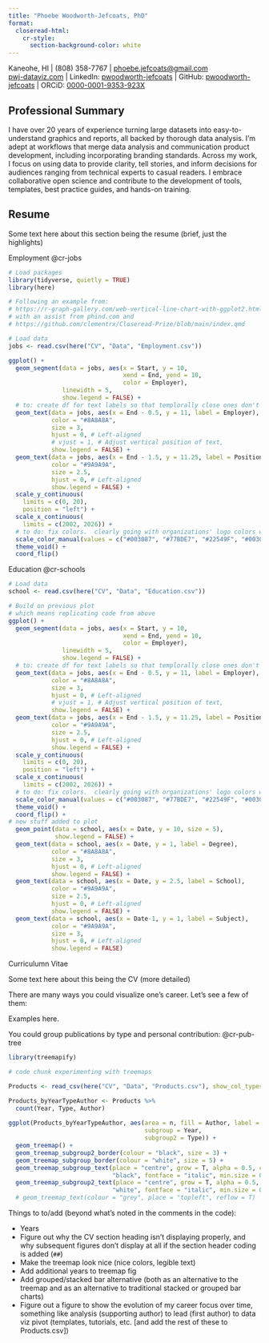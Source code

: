 ```yaml
---
title: "Phoebe Woodworth-Jefcoats, PhD"
format: 
  closeread-html:
    cr-style:
      section-background-color: white
---
```


Kaneohe, HI  |  (808) 358-7767  |  <phoebe.jefcoats@gmail.com>  
[pwj-dataviz.com](https://www.pwj-dataviz.com)  |  LinkedIn: [pwoodworth-jefcoats](http://www.linkedin.com/in/pwoodworth-jefcoats)  |  GitHub: [pwoodworth-jefcoats](https://github.com/pwoodworth-jefcoats)  |  ORCiD: [0000-0001-9353-923X](https://orcid.org/0000-0001-9353-923X)  

## Professional Summary
I have over 20 years of experience turning large datasets into easy-to-understand
graphics and reports, all backed by thorough data analysis.  I'm adept at workflows
that merge data analysis and communication product development, including incorporating
branding standards.  Across my work, I focus on using data to provide clarity, tell
stories, and inform decisions for audiences ranging from technical experts to casual
readers.  I embrace collaborative open science and contribute to the development of
tools, templates, best practice guides, and hands-on training.

::::{.cr-section}

## Resume

Some text here about this section being the resume (brief, just the highlights)

Employment @cr-jobs

:::{#cr-jobs}
```r
# Load packages
library(tidyverse, quietly = TRUE)
library(here)

# Following an example from:
# https://r-graph-gallery.com/web-vertical-line-chart-with-ggplot2.html
# with an assist from phind.com and 
# https://github.com/clementrx/Closeread-Prize/blob/main/index.qmd

# Load data
jobs <- read.csv(here("CV", "Data", "Employment.csv"))

ggplot() +
  geom_segment(data = jobs, aes(x = Start, y = 10,
                                xend = End, yend = 10,
                                color = Employer),
               linewidth = 5,
               show.legend = FALSE) +
  # to: create df for text labels so that templorally close ones don't overlap
  geom_text(data = jobs, aes(x = End - 0.5, y = 11, label = Employer),
            color = "#8A8A8A",
            size = 3,
            hjust = 0, # Left-aligned
            # vjust = 1, # Adjust vertical position of text,
            show.legend = FALSE) +
  geom_text(data = jobs, aes(x = End - 1.5, y = 11.25, label = Position),
            color = "#9A9A9A",
            size = 2.5,
            hjust = 0, # Left-aligned
            show.legend = FALSE) +
  scale_y_continuous(
    limits = c(0, 20),
    position = "left") +
  scale_x_continuous(
    limits = c(2002, 2026)) +
  # to do: fix colors.  clearly going with organizations' logo colors won't work.
  scale_color_manual(values = c("#003087", "#77BDE7", "#22549F", "#003087")) +
  theme_void() +
  coord_flip()

```
:::

Education @cr-schools


:::{#cr-schools}
```r
# Load data
school <- read.csv(here("CV", "Data", "Education.csv"))

# Build on previous plot
# which means replicating code from above
ggplot() +
  geom_segment(data = jobs, aes(x = Start, y = 10,
                                xend = End, yend = 10,
                                color = Employer),
               linewidth = 5,
               show.legend = FALSE) +
  # to: create df for text labels so that templorally close ones don't overlap
  geom_text(data = jobs, aes(x = End - 0.5, y = 11, label = Employer),
            color = "#8A8A8A",
            size = 3,
            hjust = 0, # Left-aligned
            # vjust = 1, # Adjust vertical position of text,
            show.legend = FALSE) +
  geom_text(data = jobs, aes(x = End - 1.5, y = 11.25, label = Position),
            color = "#9A9A9A",
            size = 2.5,
            hjust = 0, # Left-aligned
            show.legend = FALSE) +
  scale_y_continuous(
    limits = c(0, 20),
    position = "left") +
  scale_x_continuous(
    limits = c(2002, 2026)) +
  # to do: fix colors.  clearly going with organizations' logo colors won't work.
  scale_color_manual(values = c("#003087", "#77BDE7", "#22549F", "#003087")) +
  theme_void() +
  coord_flip() +
# new stuff added to plot
  geom_point(data = school, aes(x = Date, y = 10, size = 5),
             show.legend = FALSE) +
  geom_text(data = school, aes(x = Date, y = 1, label = Degree),
            color = "#8A8A8A",
            size = 3,
            hjust = 0, # Left-aligned
            show.legend = FALSE) +
  geom_text(data = school, aes(x = Date, y = 2.5, label = School),
            color = "#9A9A9A",
            size = 2.5,
            hjust = 0, # Left-aligned
            show.legend = FALSE) +
  geom_text(data = school, aes(x = Date-1, y = 1, label = Subject),
            color = "#9A9A9A",
            size = 3,
            hjust = 0, # Left-aligned
            show.legend = FALSE)

```
:::

Curriculumn Vitae

Some text here about this being the CV (more detailed)

There are many ways you could visualize one's career.  Let's see a few of them:

Examples here.

You could group publications by type and personal contribution: @cr-pub-tree

:::{#cr-pub-tree}
```r
library(treemapify)

# code chunk experimenting with treemaps

Products <- read_csv(here("CV", "Data", "Products.csv"), show_col_types = FALSE)

Products_byYearTypeAuthor <- Products %>%
  count(Year, Type, Author)
  
ggplot(Products_byYearTypeAuthor, aes(area = n, fill = Author, label = Author,
                                      subgroup = Year,
                                      subgroup2 = Type)) +
  geom_treemap() +
  geom_treemap_subgroup2_border(colour = "black", size = 3) +
  geom_treemap_subgroup_border(colour = "white", size = 5) +
  geom_treemap_subgroup_text(place = "centre", grow = T, alpha = 0.5, colour =
                             "black", fontface = "italic", min.size = 0) +
  geom_treemap_subgroup2_text(place = "centre", grow = T, alpha = 0.5, colour =
                             "white", fontface = "italic", min.size = 0) # +
  # geom_treemap_text(colour = "grey", place = "topleft", reflow = T)

```
:::

::::

Things to to/add (beyond what's noted in the comments in the code):  

* Years
* Figure out why the CV section heading isn't displaying properly, and why
subsequent figures don't display at all if the section header coding is added (`##`)  
* Make the treemap look nice (nice colors, legible text)  
* Add additional years to treemap fig  
* Add grouped/stacked bar alternative (both as an alternative to the treemap and
as an alternative to traditional stacked or grouped bar charts)  
* Figure out a figure to show the evolution of my career focus over time,
something like analysis (supporting author) to lead (first author) to data 
viz pivot (templates, tutorials, etc. [and add the rest of these to Products.csv])

